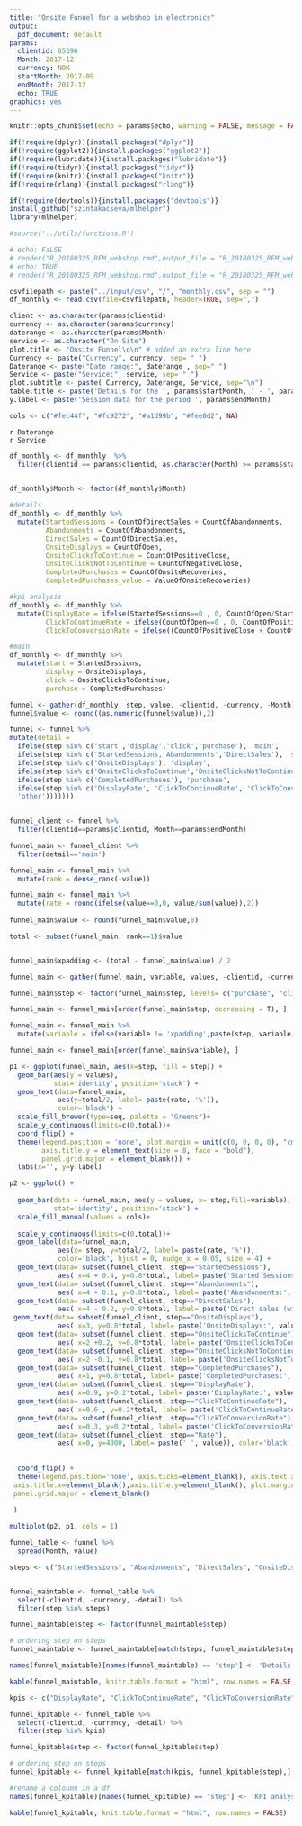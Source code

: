 ---
title: "Onsite Funnel for a webshop in electronics"
output:
  pdf_document: default
params:
  clientid: 65396
  Month: 2017-12
  currency: NOK
  startMonth: 2017-09
  endMonth: 2017-12
  echo: TRUE
graphics: yes
---

```{r setup, include=FALSE}
knitr::opts_chunk$set(echo = params$echo, warning = FALSE, message = FALSE, results = TRUE)

```


```{r load-packages, message=FALSE, echo=FALSE, warning=FALSE, results=FALSE}
if(!require(dplyr)){install.packages("dplyr")}
if(!require(ggplot2)){install.packages("ggplot2")}
if(!require(lubridate)){install.packages("lubridate")}
if(!require(tidyr)){install.packages("tidyr")}
if(!require(knitr)){install.packages("knitr")}
if(!require(rlang)){install.packages("rlang")}

if(!require(devtools)){install.packages("devtools")}
install_github("szintakacseva/mlhelper")
library(mlhelper)
```

```{r myfunctions, echo=FALSE}
#source('../utils/functions.R')

```

```{r - render, echo=FALSE}
# echo: FaLSE
# render("R_20180325_RFM_webshop.rmd",output_file = "R_20180325_RFM_webshop.pdf")
# echo: TRUE
# render("R_20180325_RFM_webshop.rmd",output_file = "R_20180325_RFM_webshop_code.pdf")
```

```{r - load from monthly.csv}
csvfilepath <- paste("../input/csv", "/", "monthly.csv", sep = "")
df_monthly <- read.csv(file=csvfilepath, header=TRUE, sep=",")
```

```{r - funel params}
client <- as.character(params$clientid)
currency <- as.character(params$currency)
daterange <- as.character(params$Month)
service <- as.character("On Site")
plot.title <- "Onsite Funnel\n\n" # added an extra line here 
Currency <- paste("Currency", currency, sep= " ")
Daterange <- paste("Date range:", daterange , sep=" ")
Service <- paste("Service:", service, sep= " ")
plot.subtitle <- paste( Currency, Daterange, Service, sep="\n")
table.title <- paste('Details for the ', params$startMonth, ' - ', params$endMonth )
y.label <- paste('Session data for the period ', params$endMonth)

cols <- c("#fec44f", "#fc9272", "#a1d99b", "#fee0d2", NA)
```

`r Daterange`  
`r Service`  


```{r - filter data for parameters}
df_monthly <- df_monthly  %>%
  filter(clientid == params$clientid, as.character(Month) >= params$startMonth, as.character(Month)<=params$endMonth )
 
```


```{r - monthly data}

df_monthly$Month <- factor(df_monthly$Month)

#details
df_monthly <- df_monthly %>%
  mutate(StartedSessions = CountOfDirectSales + CountOfAbandonments, 
         Abandonments = CountOfAbandonments,
         DirectSales = CountOfDirectSales,
         OnsiteDisplays = CountOfOpen,
         OnsiteClicksToContinue = CountOfPositiveClose,
         OnsiteClicksNotToContinue = CountOfNegativeClose,
         CompletedPurchases = CountOfOnsiteRecoveries,
         CompletedPurchases_value = ValueOfOnsiteRecoveries)

#kpi analysis
df_monthly <- df_monthly %>%
  mutate(DisplayRate = ifelse(StartedSessions==0 , 0, CountOfOpen/StartedSessions),
         ClickToContinueRate = ifelse(CountOfOpen==0 , 0, CountOfPositiveClose/CountOfOpen),
         ClickToConversionRate = ifelse((CountOfPositiveClose + CountOfNegativeClose)==0 , 0, CountOfOnsiteRecoveries/(CountOfPositiveClose + CountOfNegativeClose)))         

#main
df_monthly <- df_monthly %>%
  mutate(start = StartedSessions,
         display = OnsiteDisplays,
         click = OnsiteClicksToContinue,
         purchase = CompletedPurchases)

```


```{r - prepare data for plot}

funnel <- gather(df_monthly, step, value, -clientid, -currency, -Month)
funnel$value <- round((as.numeric(funnel$value)),2)

funnel <- funnel %>%
mutate(detail = 
  ifelse(step %in% c('start','display','click','purchase'), 'main',
  ifelse(step %in% c('StartedSessions, Abandonments','DirectSales'), 'start', 
  ifelse(step %in% c('OnsiteDisplays'), 'display',     
  ifelse(step %in% c('OnsiteClicksToContinue','OnsiteClicksNotToContinue'), 'click',
  ifelse(step %in% c('CompletedPurchases'), 'purchase', 
  ifelse(step %in% c('DisplayRate', 'ClickToContinueRate', 'ClickToConversionRate'), 'kpi',         
  'other')))))))
  
```

```{r - monthly-data filtered for a month and client}
funnel_client <- funnel %>%
  filter(clientid==params$clientid, Month==params$endMonth)
```

```{r - funnel_main data preparation for plotting}
funnel_main <- funnel_client %>%
  filter(detail=='main')

funnel_main <- funnel_main %>%
  mutate(rank = dense_rank(-value))

funnel_main <- funnel_main %>%
  mutate(rate = round(ifelse(value==0,0, value/sum(value)),2))
 
funnel_main$value <- round(funnel_main$value,0) 

total <- subset(funnel_main, rank==1)$value


funnel_main$xpadding <- (total - funnel_main$value) / 2

funnel_main <- gather(funnel_main, variable, values, -clientid, -currency, -Month, -step, -detail, -rank, -rate)

funnel_main$step <- factor(funnel_main$step, levels= c("purchase", "click", "display", "start"))

funnel_main <- funnel_main[order(funnel_main$step, decreasing = T), ]

funnel_main <- funnel_main %>%
  mutate(variable = ifelse(variable != 'xpadding',paste(step, variable, sep='_'), variable))

funnel_main <- funnel_main[order(funnel_main$variable), ]

```




```{r - funnel_main basic plot}
p1 <- ggplot(funnel_main, aes(x=step, fill = step)) +
  geom_bar(aes(y = values),
           stat='identity', position='stack') +
  geom_text(data=funnel_main, 
            aes(y=total/2, label= paste(rate, '%')),
            color='black') +
  scale_fill_brewer(type=seq, palette = "Greens")+
  scale_y_continuous(limits=c(0,total))+
  coord_flip() +
  theme(legend.position = 'none', plot.margin = unit(c(0, 0, 0, 0), "cm"),
        axis.title.y = element_text(size = 8, face = "bold"),
        panel.grid.major = element_blank()) +
  labs(x='', y=y.label)
```


```{r - funnel_main plotting}

p2 <- ggplot() +
  
  geom_bar(data = funnel_main, aes(y = values, x= step,fill=variable),
           stat='identity', position='stack') +
  scale_fill_manual(values = cols)+
  
  scale_y_continuous(limits=c(0,total))+
  geom_label(data=funnel_main, 
            aes(x= step, y=total/2, label= paste(rate, '%')),
            color='black', hjust = 0, nudge_x = 0.05, size = 4) +
  geom_text(data= subset(funnel_client, step=="StartedSessions"), 
            aes( x=4 + 0.4, y=0.8*total, label= paste('Started Sessions:', value)), color='black', size = 3, fontface = "bold") +
  geom_text(data= subset(funnel_client, step=="Abandonments"), 
            aes( x=4 + 0.1, y=0.8*total, label= paste('Abandonments:', value)), color='black', size = 3, fontface = "bold") +
  geom_text(data= subset(funnel_client, step=="DirectSales"),
            aes( x=4 - 0.2, y=0.8*total, label= paste('Direct sales (without Onsite):', value)), color='black', size = 3, fontface = "bold") +
 geom_text(data= subset(funnel_client, step=="OnsiteDisplays"),
            aes( x=3, y=0.8*total, label= paste('OnsiteDisplays:', value)), color='black', size = 3, fontface = "bold") +
  geom_text(data= subset(funnel_client, step=="OnsiteClicksToContinue"),
            aes( x=2 +0.2, y=0.8*total, label= paste('OnsiteClicksToContinue:', value)), color='black', size = 3, fontface = "bold") +
  geom_text(data= subset(funnel_client, step=="OnsiteClicksNotToContinue"),
            aes( x=2 -0.1, y=0.8*total, label= paste('OnsiteClicksNotToContinue:', value)), color='black', size = 3, fontface = "bold") +
  geom_text(data= subset(funnel_client, step=="CompletedPurchases"),
            aes( x=1, y=0.8*total, label= paste('CompletedPurchases:', value)), color='black', size = 3, fontface = "bold") +
  geom_text(data= subset(funnel_client, step=="DisplayRate"),
            aes( x=0.9, y=0.2*total, label= paste('DisplayRate:', value)), color='black', size = 3, fontface = "bold") +
  geom_text(data= subset(funnel_client, step=="ClickToContinueRate"),
            aes( x=0.6 , y=0.2*total, label= paste('ClickToContinueRate:', value)), color='black', size = 3, fontface = "bold") +
  geom_text(data= subset(funnel_client, step=="ClickToConversionRate"),
            aes( x=0.3, y=0.2*total, label= paste('ClickToConversionRate:', value)), color='black', size = 3, fontface = "bold") +
  geom_text(data= subset(funnel_client, step=="Rate"),
            aes( x=0, y=4000, label= paste(' ', value)), color='black', size = 3.5)+
  
  
  coord_flip() +
  theme(legend.position='none', axis.ticks=element_blank(), axis.text.x=element_blank(), 
 axis.title.x=element_blank(),axis.title.y=element_blank(), plot.margin = unit(c(0, 0, 0, 0), "cm"),
 panel.grid.major = element_blank()
 
 )


```

```{r - combine plots}
multiplot(p2, p1, cols = 1)

```


```{r funel main table format for the date range}

funnel_table <- funnel %>% 
  spread(Month, value)

steps <- c("StartedSessions", "Abandonments", "DirectSales", "OnsiteDisplays", "OnsiteClicksToContinue", "OnsiteClicksNotToContinue", "CompletedPurchases", "CompletedPurchases_value")


funnel_maintable <- funnel_table %>%   
  select(-clientid, -currency, -detail) %>%
  filter(step %in% steps) 

funnel_maintable$step <- factor(funnel_maintable$step)

# ordering step on steps
funnel_maintable <- funnel_maintable[match(steps, funnel_maintable$step),]

names(funnel_maintable)[names(funnel_maintable) == 'step'] <- 'Details'

kable(funnel_maintable, knitr.table.format = "html", row.names = FALSE, caption = table.title)
```

```{r funel kpi table format for the date range}

kpis <- c("DisplayRate", "ClickToContinueRate", "ClickToConversionRate")

funnel_kpitable <- funnel_table %>%   
  select(-clientid, -currency, -detail) %>%
  filter(step %in% kpis) 

funnel_kpitable$step <- factor(funnel_kpitable$step)

# ordering step on steps
funnel_kpitable <- funnel_kpitable[match(kpis, funnel_kpitable$step),]

#rename a coloumn in a df
names(funnel_kpitable)[names(funnel_kpitable) == 'step'] <- 'KPI analysis'

kable(funnel_kpitable, knit.table.format = "html", row.names = FALSE)
```




